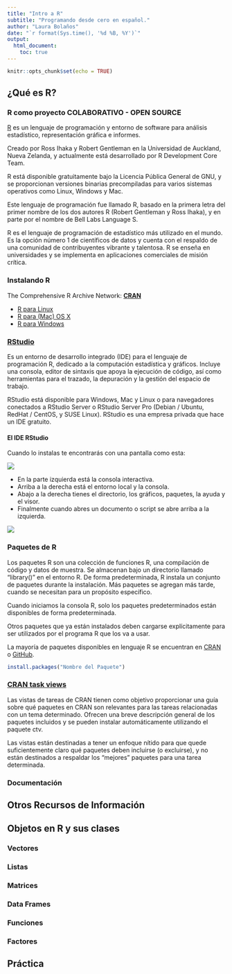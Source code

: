 ```yaml
---
title: "Intro a R"
subtitle: "Programando desde cero en español."
author: "Laura Bolaños"
date: "`r format(Sys.time(), '%d %B, %Y')`"
output:
  html_document: 
    toc: true
---
```


```r
knitr::opts_chunk$set(echo = TRUE)
```

## ¿Qué es R?

### R como proyecto COLABORATIVO - OPEN SOURCE

[R](https://www.r-project.org/) es un lenguaje de programación y entorno de software para análisis estadístico, representación gráfica e informes. 

Creado por Ross Ihaka y Robert Gentleman en la Universidad de Auckland, Nueva Zelanda, y actualmente está desarrollado por R Development Core Team. 

R está disponible gratuitamente bajo la Licencia Pública General de GNU, y se proporcionan versiones binarias precompiladas para varios sistemas operativos como Linux, Windows y Mac. 

Este lenguaje de programación fue llamado R, basado en la primera letra del primer nombre de los dos autores R (Robert Gentleman y Ross Ihaka), y en parte por el nombre de Bell Labs Language S.

R es el lenguaje de programación de estadístico más utilizado en el mundo. Es la opción número 1 de científicos de datos y cuenta con el respaldo de una comunidad de contribuyentes vibrante y talentosa. R se enseña en universidades y se implementa en aplicaciones comerciales de misión crítica.

### Instalando R

The Comprehensive R Archive Network: [**CRAN**](https://cran.r-project.org/)

- [R para Linux](https://cran.r-project.org/bin/linux/)
- [R para (Mac) OS X](https://cran.r-project.org/bin/macosx/)
- [R para Windows](https://cran.r-project.org/)

### [RStudio](https://www.rstudio.com/)

Es un entorno de desarrollo integrado (IDE) para el lenguaje de programación R, dedicado a la computación estadística y gráficos. Incluye una consola, editor de sintaxis que apoya la ejecución de código, así como herramientas para el trazado, la depuración y la gestión del espacio de trabajo.

RStudio está disponible para Windows, Mac y Linux o para navegadores conectados a RStudio Server o RStudio Server Pro (Debian / Ubuntu, RedHat / CentOS, y SUSE Linux). RStudio es una empresa privada que hace un IDE gratuito.

#### El IDE RStudio

Cuando lo instalas te encontrarás con una pantalla como esta:

![](https://swcarpentry.github.io/r-novice-gapminder/fig/01-rstudio.png)

- En la parte izquierda está la consola interactiva.
- Arriba a la derecha está el entorno local y la consola.
- Abajo a la derecha tienes el directorio, los gráficos, paquetes, la ayuda y el visor.
- Finalmente cuando abres un documento o script se abre arriba a la izquierda.

![](https://swcarpentry.github.io/r-novice-gapminder/fig/01-rstudio-script.png)

### Paquetes de R

Los paquetes R son una colección de funciones R, una compilación de código y datos de muestra. Se almacenan bajo un directorio llamado “library()” en el entorno R. 
De forma predeterminada, R instala un conjunto de paquetes durante la instalación. Más paquetes se agregan más tarde, cuando se necesitan para un propósito específico.

Cuando iniciamos la consola R, solo los paquetes predeterminados están disponibles de forma predeterminada. 

Otros paquetes que ya están instalados deben cargarse explícitamente para ser utilizados por el programa R que los va a usar.

La mayoría de paquetes disponibles en lenguaje R se encuentran en [CRAN](http://cran.es.r-project.org/web/packages/) o [GitHub](http://rpkg.gepuro.net/).


```r
install.packages("Nombre del Paquete")
```

### [CRAN task views](https://cran.r-project.org/web/views/)

Las vistas de tareas de CRAN tienen como objetivo proporcionar una guía sobre qué paquetes en CRAN son relevantes para las tareas relacionadas con un tema determinado. Ofrecen una breve descripción general de los paquetes incluidos y se pueden instalar automáticamente utilizando el paquete ctv. 

Las vistas están destinadas a tener un enfoque nítido para que quede suficientemente claro qué paquetes deben incluirse (o excluirse), y no están destinados a respaldar los "mejores" paquetes para una tarea determinada.


### Documentación

## Otros Recursos de Información

## Objetos en R y sus clases	
### Vectores
### Listas
### Matrices
### Data Frames
### Funciones
### Factores	
## Práctica

